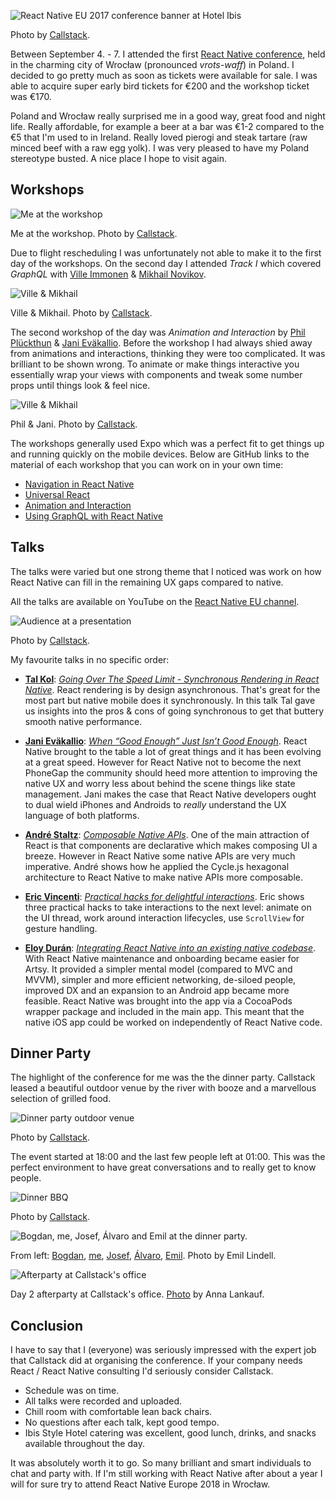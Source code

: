 
<Post title="React Native EU 2017 Conference" date="September 20, 2017">

<Image
  src="/images/react-native-eu-2017-conference/react_native_banner.jpg"
  alt="React Native EU 2017 conference banner at Hotel Ibis"
  width={1536}
  height={1024}
/>

Photo by [Callstack][rneuphotos].

Between September 4. - 7. I attended the first [React Native conference](https://react-native.eu/), held in the charming city of Wrocław (pronounced *vrots-waff*) in Poland. I decided to go pretty much as soon as tickets were available for sale. I was able to acquire super early bird tickets for €200 and the workshop ticket was €170.

Poland and Wrocław really surprised me in a good way, great food and night life. Really affordable, for example a beer at a bar was €1-2 compared to the €5 that I'm used to in Ireland. Really loved pierogi and steak tartare (raw minced beef with a raw egg yolk). I was very pleased to have my Poland stereotype busted. A nice place I hope to visit again.

## Workshops
<Image
  src="/images/react-native-eu-2017-conference/jonrh_workshop.jpg"
  alt="Me at the workshop"
  width={1536}
  height={1024}
/>

Me at the workshop. Photo by [Callstack][rneuphotos].

Due to flight rescheduling I was unfortunately not able to make it to the first day of the workshops. On the second day I attended *Track I* which covered *GraphQL* with [Ville Immonen][ville] & [Mikhail Novikov][mikhail].

<Image
  src="/images/react-native-eu-2017-conference/graphql_workshop.jpg"
  alt="Ville & Mikhail"
  width={1536}
  height={1024}
/>

Ville & Mikhail. Photo by [Callstack][rneuphotos].

The second workshop of the day was *Animation and Interaction* by [Phil Plückthun][phil] & [Jani Eväkallio][jani]. Before the workshop I had always shied away from animations and interactions, thinking they were too complicated. It was brilliant to be shown wrong. To animate or make things interactive you essentially wrap your views with components and tweak some number props until things look & feel nice.

<Image
  src="/images/react-native-eu-2017-conference/animation_workshop.jpg"
  alt="Ville & Mikhail"
  width={1536}
  height={1024}
/>

Phil & Jani. Photo by [Callstack][rneuphotos].

The workshops generally used Expo which was a perfect fit to get things up and running quickly on the mobile devices. Below are GitHub links to the material of each workshop that you can work on in your own time:

* [Navigation in React Native][navigationworkshop]
* [Universal React][universalworkshop]
* [Animation and Interaction][animationworkshop]
* [Using GraphQL with React Native][graphqlworkshop]

## Talks
The talks were varied but one strong theme that I noticed was work on how React Native can fill in the remaining UX gaps compared to native.

All the talks are available on YouTube on the [React Native EU channel](https://www.youtube.com/channel/UCUNE_g1mQPuyW975WjgjYxA/videos).

<Image
  src="/images/react-native-eu-2017-conference/audience.jpg"
  alt="Audience at a presentation"
  width={1536}
  height={1024}
/>

Photo by [Callstack][rneuphotos].

My favourite talks in no specific order:

* **[Tal Kol][tal]**: *[Going Over The Speed Limit - Synchronous Rendering in React Native][taltalk]*. React rendering is by design asynchronous. That's great for the most part but native mobile does it synchronously. In this talk Tal gave us insights into the pros & cons of going synchronous to get that buttery smooth native performance.

* **[Jani Eväkallio][jani]**: *[When “Good Enough” Just Isn’t Good Enough][janitalk]*. React Native brought to the table a lot of great things and it has been evolving at a great speed. However for React Native not to become the next PhoneGap the community should heed more attention to improving the native UX and worry less about behind the scene things like state management. Jani makes the case that React Native developers ought to dual wield iPhones and Androids to *really* understand the UX language of both platforms.

* **[André Staltz][andre]**: *[Composable Native APIs][andretalk]*. One of the main attraction of React is that components are declarative which makes composing UI a breeze. However in React Native some native APIs are very much imperative. André shows how he applied the Cycle.js hexagonal architecture to React Native to make native APIs more composable.

* **[Eric Vincenti][eric]**: *[Practical hacks for delightful interactions][erictalk]*. Eric shows three practical hacks to take interactions to the next level: animate on the UI thread, work around interaction lifecycles, use `ScrollView` for gesture handling.

* **[Eloy Durán][eloy]**: *[Integrating React Native into an existing native codebase][eloytalk]*. With React Native maintenance and onboarding became easier for Artsy. It provided a simpler mental model (compared to MVC and MVVM), simpler and more efficient networking, de-siloed people, improved DX and an expansion to an Android app became more feasible. React Native was brought into the app via a CocoaPods wrapper package and included in the main app. This meant that the native iOS app could be worked on independently of React Native code.


## Dinner Party
The highlight of the conference for me was the the dinner party. Callstack leased a beautiful outdoor venue by the river with booze and a marvellous selection of grilled food.

<Image
  src="/images/react-native-eu-2017-conference/dinnerparty.jpg"
  alt="Dinner party outdoor venue"
  width={1536}
  height={1024}
/>

Photo by [Callstack][rneuphotos].

The event started at 18:00 and the last few people left at 01:00. This was the perfect environment to have great conversations and to really get to know people. 

<Image
  src="/images/react-native-eu-2017-conference/dinner_bbq.jpg"
  alt="Dinner BBQ"
  width={1536}
  height={1024}
/>

Photo by [Callstack][rneuphotos].

<Image
  src="/images/react-native-eu-2017-conference/dinnerparty2.jpg"
  alt="Bogdan, me, Josef, Álvaro and Emil at the dinner party."
  width={1280}
  height={719}
/>

From left: [Bogdan][bogdan], [me][jonrhtwitter], [Josef][josef], [Álvaro][alvaro], [Emil][emil].
Photo by Emil
Lindell.

<Image
  src="/images/react-native-eu-2017-conference/callstack_afterparty.jpg"
  alt="Afterparty at Callstack's office"
  width={1131}
  height={472}
/>

Day 2 afterparty at Callstack's office. [Photo](https://twitter.com/annalankauf/status/905872231544352768) by Anna Lankauf.


## Conclusion
I have to say that I (everyone) was seriously impressed with the expert job that Callstack did at organising the conference. If your company needs React / React Native consulting I'd seriously consider Callstack.

* Schedule was on time.
* All talks were recorded and uploaded.
* Chill room with comfortable lean back chairs.
* No questions after each talk, kept good tempo.
* Ibis Style Hotel catering was excellent, good lunch, drinks, and snacks available throughout the day.

It was absolutely worth it to go. So many brilliant and smart individuals to chat and party with. If I'm still working with React Native after about a year I will for sure try to attend React Native Europe 2018 in Wrocław.



[tal]: https://twitter.com/koltal
[taltalk]: https://www.youtube.com/watch?v=HXKFQu2cP4c
[jani]: https://twitter.com/jevakallio
[janitalk]: https://www.youtube.com/watch?v=A8fbdZpHESo
[andre]: https://twitter.com/andrestaltz
[andretalk]: https://www.youtube.com/watch?v=YnRALIjnRM4
[eric]: https://twitter.com/EricVicenti
[erictalk]: https://www.youtube.com/watch?v=7emqc7yf-Zg
[eloy]: https://twitter.com/alloy
[eloytalk]: https://www.youtube.com/watch?v=MbHBacYlHKQ
[ville]: https://twitter.com/VilleImmonen
[mikhail]: https://twitter.com/freiksenet
[phil]: https://twitter.com/_philpl
[animationworkshop]: https://github.com/FormidableLabs/react-native-animation-workshop
[navigationworkshop]: https://github.com/callstack/workshop-navigation
[graphqlworkshop]: https://github.com/reindexio/react-native-graphql-workshop
[universalworkshop]: https://github.com/callstack/talk-universal-react
[alvaro]: https://twitter.com/alvaromb
[emil]: https://twitter.com/Emil_Lindell
[rneuphotos]: https://blog.callstack.io/react-native-eu-2017-photos-1e0a7b032802
[josef]: https://twitter.com/jsfroth
[bogdan]: https://twitter.com/nothossu
[jonrhtwitter]: https://twitter.com/jonrh

</Post>
